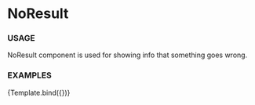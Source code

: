 
<Meta
  title="Components/NoResult"
  component={NoResult}
/>

# NoResult 

### USAGE

NoResult component is used for showing info that something goes wrong.

### EXAMPLES


<Canvas>
  <Story name='Warning message' args={{ message: 'No results. Please, try again' }}>
    {Template.bind({})}
  </Story>
</Canvas>